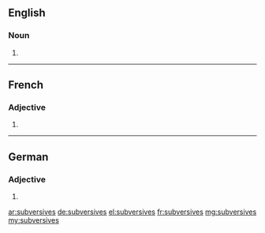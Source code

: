 ==English==

===Noun===
{{head|en|plural}}

# {{plural of|subversive|lang=en}}

----

==French==

===Adjective===
{{fr-adj-form}} {{g|f-p}}

# {{feminine plural of|subversif|lang=fr}}

----

==German==

===Adjective===
{{head|de|adjective form}}

# {{inflected form of|subversiv|lang=de}}

[[ar:subversives]]
[[de:subversives]]
[[el:subversives]]
[[fr:subversives]]
[[mg:subversives]]
[[my:subversives]]